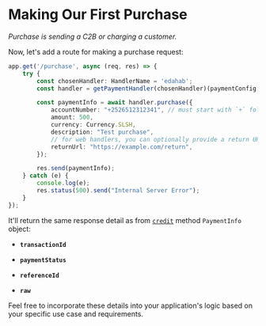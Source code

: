 # Making Our First Purchase
*Purchase is sending a C2B or charging a customer.*

Now, let's add a route for making a purchase request:

```typescript
app.get('/purchase', async (req, res) => {
    try {
        const chosenHandler: HandlerName = 'edahab';
        const handler = getPaymentHandler(chosenHandler)(paymentConfig[chosenHandler]!);

        const paymentInfo = await handler.purchase({
            accountNumber: "+2526512312341", // must start with `+` followed by country code
            amount: 500,
            currency: Currency.SLSH,
            description: "Test purchase",
            // for web handlers, you can optionally provide a return URL
            returnUrl: "https://example.com/return", 
        });

        res.send(paymentInfo);
    } catch (e) {
        console.log(e);
        res.status(500).send("Internal Server Error");
    }
});

```

It'll return the same response detail as from [`credit`](credit.mdx) method `PaymentInfo` object: 

- **`transactionId`**

- **`paymentStatus`**

- **`referenceId`**

- **`raw`**

Feel free to incorporate these details into your application's logic based on your specific use case and requirements.